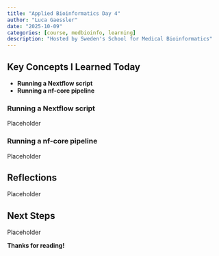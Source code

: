 ```yaml
---
title: "Applied Bioinformatics Day 4"
author: "Luca Gaessler"
date: "2025-10-09"
categories: [course, medbioinfo, learning]
description: "Hosted by Sweden's School for Medical Bioinformatics"
---
```


## Key Concepts I Learned Today

- **Running a Nextflow script**
- **Running a nf-core pipeline**

### Running a Nextflow script
Placeholder

### Running a nf-core pipeline
Placeholder

## Reflections
Placeholder

## Next Steps
Placeholder

**Thanks for reading!**